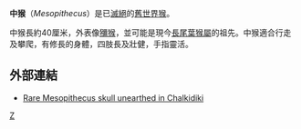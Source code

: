 {{Speciesbox
| taxon = Mesopithecus pentelici
| image = Mesopithecus pentelici skeleton.JPG
| status = fossil
| fossil_range = 晚[[中新世|中新世]]至晚[[上新世|上新世]]
}}

'''中猴'''（''Mesopithecus''）是已[[滅絕|滅絕]]的[[舊世界猴|舊世界猴]]。

中猴長約40厘米，外表像[[獼猴|獼猴]]，並可能是現今[[長尾葉猴屬|長尾葉猴屬]]的祖先。中猴適合行走及攀爬，有修長的身體，四肢長及壯健，手指靈活。

==外部連結==
* [https://web.archive.org/web/20061018125113/http://www.ana.gr/anaweb/user/showplain?maindoc=4469149&maindocimg=4469134&service=10 Rare Mesopithecus skull unearthed in Chalkidiki]
{{簡鼻亞目|C.}}
{{Taxonbar|from=Q1944531}}

[[Category:疣猴亞科|Z]]
